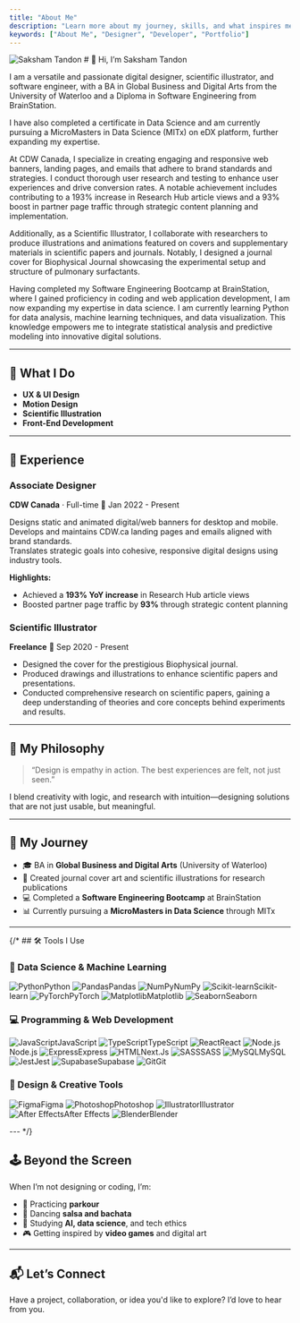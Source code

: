```yaml
---
title: "About Me"
description: "Learn more about my journey, skills, and what inspires me as a designer and developer."
keywords: ["About Me", "Designer", "Developer", "Portfolio"]
---
```

<Image src ="/images/about/selfie.jpg" alt="Saksham Tandon" width={400} height={200} className="!rounded-full w-64 h-64 mb-4" />
# 👋 Hi, I’m Saksham Tandon

I am a versatile and passionate digital designer, scientific illustrator, and software engineer, with a BA in Global Business and Digital Arts from the University of Waterloo and a Diploma in Software Engineering from BrainStation.

I have also completed a certificate in Data Science and am currently pursuing a MicroMasters in Data Science (MITx) on eDX platform, further expanding my expertise.

At CDW Canada, I specialize in creating engaging and responsive web banners, landing pages, and emails that adhere to brand standards and strategies. I conduct thorough user research and testing to enhance user experiences and drive conversion rates. A notable achievement includes contributing to a 193% increase in Research Hub article views and a 93% boost in partner page traffic through strategic content planning and implementation.

Additionally, as a Scientific Illustrator, I collaborate with researchers to produce illustrations and animations featured on covers and supplementary materials in scientific papers and journals. Notably, I designed a journal cover for Biophysical Journal showcasing the experimental setup and structure of pulmonary surfactants.

Having completed my Software Engineering Bootcamp at BrainStation, where I gained proficiency in coding and web application development, I am now expanding my expertise in data science. I am currently learning Python for data analysis, machine learning techniques, and data visualization. This knowledge empowers me to integrate statistical analysis and predictive modeling into innovative digital solutions.

---

## 🎨 What I Do

- **UX & UI Design**
- **Motion Design**
- **Scientific Illustration**
- **Front-End Development**

---
## 💼 Experience
### Associate Designer  
**CDW Canada** · Full-time
📅 Jan 2022 - Present

Designs static and animated digital/web banners for desktop and mobile.  
Develops and maintains CDW.ca landing pages and emails aligned with brand standards.  
Translates strategic goals into cohesive, responsive digital designs using industry tools.

**Highlights:**
- Achieved a **193% YoY increase** in Research Hub article views  
- Boosted partner page traffic by **93%** through strategic content planning


### Scientific Illustrator  
**Freelance**
📅 Sep 2020 - Present

- Designed the cover for the prestigious Biophysical journal. 
- Produced drawings and illustrations to enhance scientific papers and presentations. 
- Conducted comprehensive research on scientific papers, gaining a deep understanding of theories and core concepts behind experiments and results.
---

## 🧠 My Philosophy

> “Design is empathy in action. The best experiences are felt, not just seen.”

I blend creativity with logic, and research with intuition—designing solutions that are not just usable, but meaningful.

---

## 🧬 My Journey

- 🎓 BA in **Global Business and Digital Arts** (University of Waterloo)  
- 🧪 Created journal cover art and scientific illustrations for research publications  
- 💻 Completed a **Software Engineering Bootcamp** at BrainStation  
- 📊 Currently pursuing a **MicroMasters in Data Science** through MITx  

---

{/* ## 🛠 Tools I Use

### 🧠 Data Science & Machine Learning

<Tag><Image src="/images/about/logos/logos--python.svg" alt="Python" width={32} height={32} />Python</Tag>
<Tag><Image src="/images/about/logos/logos--pandas-icon.svg" alt="Pandas" width={32} height={32} />Pandas</Tag>
<Tag><Image src="/images/about/logos/logos--numpy.svg" alt="NumPy" width={32} height={32} />NumPy</Tag>
<Tag><Image src="/images/about/logos/logos--scikit-learn.png" alt="Scikit-learn" width={32} height={32} />Scikit-learn</Tag>
<Tag><Image src="/images/about/logos/logos--pytorch-icon.svg" alt="PyTorch" width={32} height={32} />PyTorch</Tag>
<Tag><Image src="/images/about/logos/logos--matplotlib-icon.svg" alt="Matplotlib" width={32} height={32} />Matplotlib</Tag>
<Tag><Image src="/images/about/logos/logos--seaborn-icon.svg" alt="Seaborn" width={32} height={32} />Seaborn</Tag>

### 💻 Programming & Web Development

<Tag><Image src="/images/about/logos/logos--javascript.svg" alt="JavaScript" width={32} height={32} />JavaScript</Tag>
<Tag><Image src="/images/about/logos/logos--typescript-icon.svg" alt="TypeScript" width={32} height={32} />TypeScript</Tag>
<Tag><Image src="/images/about/logos/logos--react.svg" alt="React" width={32} height={32} />React</Tag>
<Tag><Image src="/images/about/logos/logos--nodejs-icon.svg" alt="Node.js" width={32} height={32} />Node.js</Tag>
<Tag><Image src="/images/about/logos/logos--express.svg" alt="Express" width={32} height={32} />Express</Tag>
<Tag><Image src="/images/about/logos/logos--nextjs-icon.svg" alt="HTML" width={32} height={32} />Next.Js</Tag>
<Tag><Image src="/images/about/logos/logos--sass.svg" alt="SASS" width={32} height={32} />SASS</Tag>
<Tag><Image src="/images/about/logos/logos--mysql-icon.svg" alt="MySQL" width={32} height={32} />MySQL</Tag>
<Tag><Image src="/images/about/logos/logos--jest.svg" alt="Jest" width={32} height={32} />Jest</Tag>
<Tag><Image src="/images/about/logos/logos--supabase-icon.svg" alt="Supabase" width={32} height={32} />Supabase</Tag>
<Tag><Image src="/images/about/logos/logos--git-icon.svg" alt="Git" width={32} height={32} />Git</Tag>

### 🎨 Design & Creative Tools

<Tag><Image src="/images/about/logos/logos--figma.svg" alt="Figma" width={32} height={32} />Figma</Tag>
<Tag><Image src="/images/about/logos/logos--adobe-photoshop.svg" alt="Photoshop" width={32} height={32} />Photoshop</Tag>
<Tag><Image src="/images/about/logos/logos--adobe-illustrator.svg" alt="Illustrator" width={32} height={32} />Illustrator</Tag>
<Tag><Image src="/images/about/logos/logos--adobe-after-effects.svg" alt="After Effects" width={32} height={32} />After Effects</Tag>
<Tag><Image src="/images/about/logos/logos--blender.svg" alt="Blender" width={32} height={32} />Blender</Tag>


--- */}

## 🕹 Beyond the Screen

When I’m not designing or coding, I’m:
- 🧗 Practicing **parkour**
- 💃 Dancing **salsa and bachata**
- 🧠 Studying **AI, data science**, and tech ethics
- 🎮 Getting inspired by **video games** and digital art

---

## 📬 Let’s Connect

Have a project, collaboration, or idea you'd like to explore? I’d love to hear from you.